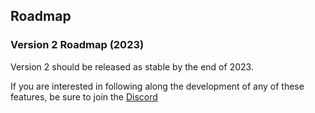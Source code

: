 
<Head>
  <title>V1 Changelog and Roadmap - Material React Table V2 Docs</title>
  <meta
    name="description"
    content="Material React Table V1 Changelog and Roadmap for future development"
  />
</Head>

## Roadmap

### Version 2 Roadmap (2023)

Version 2 should be released as stable by the end of 2023.

If you are interested in following along the development of any of these features, be sure to join the [Discord](https://discord.gg/5wqyRx6fnm)
